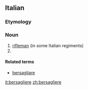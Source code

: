 ==Italian==

===Etymology===
{{suffix|bersaglio|iere|lang=it}}

===Noun===
{{it-noun|m}}

# [[rifleman]] (in some Italian regiments)
# {{plural of|bersagliera|lang=it}}

====Related terms====
* [[bersagliare]]

[[it:bersagliere]]
[[zh:bersagliere]]